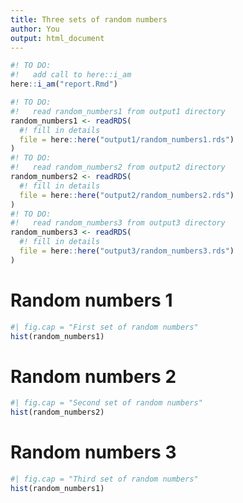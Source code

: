```yaml
---
title: Three sets of random numbers
author: You
output: html_document
---
```


```r
#! TO DO:
#!   add call to here::i_am
here::i_am("report.Rmd")
```

```r
#! TO DO: 
#!   read random_numbers1 from output1 directory
random_numbers1 <- readRDS(
  #! fill in details
  file = here::here("output1/random_numbers1.rds")
)
#! TO DO: 
#!   read random_numbers2 from output2 directory
random_numbers2 <- readRDS(
  #! fill in details
  file = here::here("output2/random_numbers2.rds")
)
#! TO DO: 
#!   read random_numbers3 from output3 directory
random_numbers3 <- readRDS(
  #! fill in details
  file = here::here("output3/random_numbers3.rds")
)
```

# Random numbers 1

```r
#| fig.cap = "First set of random numbers"
hist(random_numbers1)
```

# Random numbers 2

```r
#| fig.cap = "Second set of random numbers"
hist(random_numbers2)
```

# Random numbers 3

```r
#| fig.cap = "Third set of random numbers"
hist(random_numbers1)
```
